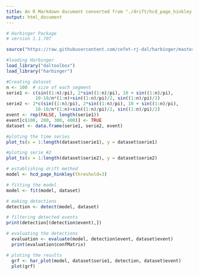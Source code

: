 ```yaml
---
title: An R Markdown document converted from "./drift/hcd_page_hinkley.ipynb"
output: html_document
---
```


```r
# Harbinger Package
# version 1.1.707

source("https://raw.githubusercontent.com/cefet-rj-dal/harbinger/master/jupyter.R")

#loading Harbinger
load_library("daltoolbox") 
load_library("harbinger") 
```

```r
#Creating dataset
n <- 100  # size of each segment
serie1 <- c(sin((1:n)/pi), 2*sin((1:n)/pi), 10 + sin((1:n)/pi),
           10-10/n*(1:n)+sin((1:n)/pi)/2, sin((1:n)/pi)/2)
serie2 <- 2*c(sin((1:n)/pi), 2*sin((1:n)/pi), 10 + sin((1:n)/pi),
           10-10/n*(1:n)+sin((1:n)/pi)/2, sin((1:n)/pi)/2)
event <- rep(FALSE, length(serie1))
event[c(100, 200, 300, 400)] <- TRUE
dataset <- data.frame(serie1, serie2, event)
```

```r
#ploting the time series
plot_ts(x = 1:length(dataset$serie1), y = dataset$serie1)
```

```r
#ploting serie #2
plot_ts(x = 1:length(dataset$serie2), y = dataset$serie2)
```

```r
# establishing drift method 
model <- hcd_page_hinkley(threshold=3)
```

```r
# fitting the model
model <- fit(model, dataset)
```

```r
# making detections
detection <- detect(model, dataset)
```

```r
# filtering detected events
print(detection[(detection$event),])
```

```r
# evaluating the detections
  evaluation <- evaluate(model, detection$event, dataset$event)
  print(evaluation$confMatrix)
```

```r
# ploting the results
  grf <- har_plot(model, dataset$serie1, detection, dataset$event)
  plot(grf)
```

